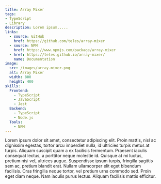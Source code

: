 ```yaml
---
title: Array Mixer
tags:
- TypeScript
- Library
description: Lorem ipsum.....
links:
  - source: GitHub
    href: https://github.com/teles/array-mixer
  - source: NPM
    href: https://www.npmjs.com/package/array-mixer
  - href: https://teles.github.io/array-mixer/
    name: Documentation
image:
  src: /images/array-mixer.png
  alt: Array Mixer
  width: 800
  height: 400
skills:
  Frontend:
    - TypeScript
    - JavaScript
    - Jest
  Backend:
    - TypeScript
    - Node.js
  Tools:
    - NPM
---
```


Lorem ipsum dolor sit amet, consectetur adipiscing elit. Proin mattis, nisl ac dignissim egestas, tortor arcu imperdiet nulla, id ultricies turpis metus at turpis. Aliquam suscipit quam a ex facilisis fermentum. Praesent iaculis consequat lectus, a porttitor neque molestie id. Quisque at mi luctus, pretium nisi vel, ultrices augue. Suspendisse ipsum turpis, fringilla sagittis sem ac, pretium blandit erat. Nullam ullamcorper elit eget bibendum facilisis. Cras fringilla neque tortor, vel pretium urna commodo sed. Proin eget diam neque. Nam iaculis purus lectus. Aliquam facilisis mattis efficitur.